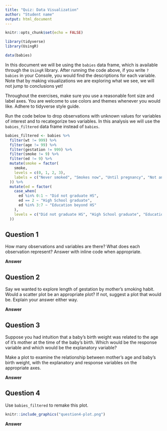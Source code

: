 ```yaml
---
title: "Quiz: Data Visualization"
author: "Student name"
output: html_document
---
```


```r
knitr::opts_chunk$set(echo = FALSE)

library(tidyverse)
library(UsingR)

data(babies)
```

In this document we will be using the `babies` data frame, which is available through the `UsingR` library. After running the code above, if you write `?babies` in your Console, you would find the descriptions for each variable. Note that by making visualizations we are exploring what we see, we will not jump to conclusions yet!

Throughout the exercises, make sure you use a reasonable font size and label axes. You are welcome to use colors and themes whenever you would like. Adhere to tidyverse style guide.

Run the code below to drop observations with unknown values for variables of interest and to recategorize two variables. In this analysis we will use the `babies_filtered` data frame instead of `babies`.
```r
babies_filtered <- babies %>% 
  filter(wt != 999) %>% 
  filter(age != 99) %>% 
  filter(gestation != 999) %>% 
  filter(smoke != 9) %>% 
  filter(ed != 9) %>% 
  mutate(smoke = factor(
    smoke,
    levels = c(0, 1, 2, 3),
    labels = c("Never smoked", "Smokes now", "Until pregnancy", "Not anymore")
  )) %>% 
  mutate(ed = factor(
    case_when(
      ed %in% 0:1 ~ "Did not graduate HS",
      ed == 2 ~ "High School graduate",
      ed %in% 3:7 ~ "Education beyond HS"
    ),
    levels = c("Did not graduate HS", "High School graduate", "Education beyond HS")
  ))
```


## Question 1

How many observations and variables are there? What does each observation represent? Answer with inline code when appropriate.

**Answer**


## Question 2 

Say we wanted to explore length of gestation by mother's smoking habit. Would a scatter plot be an appropriate plot? If not, suggest a plot that would be. Explain your answer either way.

**Answer**


## Question 3

Suppose you had intuition that a baby's birth weight was related to the age of it's mother at the time of the baby's birth. Which would be the response variable and which would be the explanatory variable? 

Make a plot to examine the relationship between mother's age and baby's birth weight, with the explanatory and response variables on the appropriate axes.

**Answer**


## Question 4

Use `babies_filtered` to remake this plot.

```r
knitr::include_graphics("question4-plot.png")
```

**Answer**
